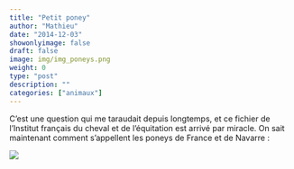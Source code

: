 ```yaml
---
title: "Petit poney"
author: "Mathieu"
date: "2014-12-03"
showonlyimage: false
draft: false
image: img/img_poneys.png
weight: 0
type: "post"
description: ""
categories: ["animaux"]
---
```


C’est une question qui me taraudait depuis longtemps, et ce fichier de l’Institut français du cheval et de l’équitation est arrivé par miracle. On sait maintenant comment s’appellent les poneys de France et de Navarre :

![](img/nuage_poneys.png){fig-alt="nuage_poneys"}

